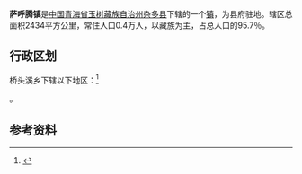 {{中国乡级行政区|63/27/22/100/000}}
'''萨呼腾镇'''是[[中华人民共和国|中国]][[青海省|青海省]][[玉树藏族自治州|玉树藏族自治州]][[杂多县|杂多县]]下辖的一个[[镇|镇]]，为县府驻地。辖区总面积2434平方公里，常住人口0.4万人，以藏族为主，占总人口的95.7％。

== 行政区划 ==

桥头溪乡下辖以下地区：<ref>{{PRC admin/ref sgc|63/27/22/100/000}}</ref>

{{PRC admin/children|63/27/22/100/000}}。

== 参考资料 ==

{{reflist}}

{{PRC admin/navcat|63/27/22/100/000}}